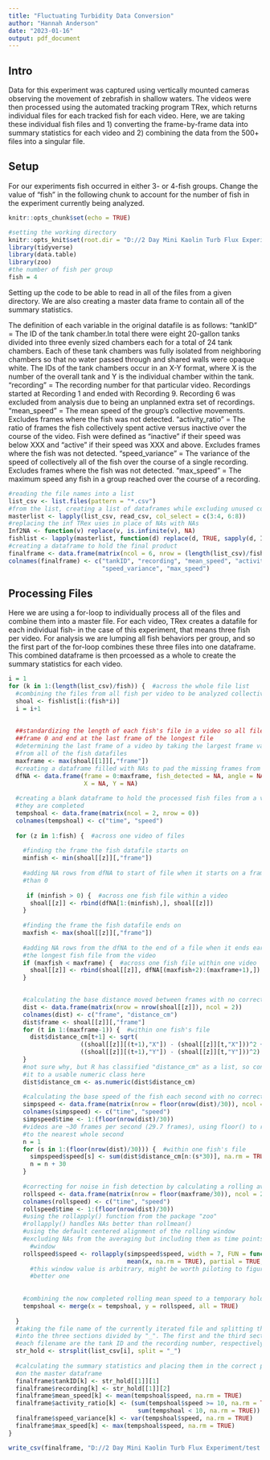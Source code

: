 ```yaml
---
title: "Fluctuating Turbidity Data Conversion"
author: "Hannah Anderson"
date: "2023-01-16"
output: pdf_document
---
```

## Intro

Data for this experiment was captured using vertically mounted cameras
observing the movement of zebrafish in shallow waters. The videos were then
processed using the automated tracking program TRex, which returns individual
files for each tracked fish for each video. Here, we are taking these individual
fish files and 1) converting the frame-by-frame data into summary statistics
for each video and 2) combining the data from the 500+ files into a singular
file.


## Setup

For our experiments fish occurred in either 3- or 4-fish groups. Change the
value of "fish" in the following chunk to account for the number of fish in the
experiment currently being analyzed.

```r
knitr::opts_chunk$set(echo = TRUE)

#setting the working directory
knitr::opts_knit$set(root.dir = "D://2 Day Mini Kaolin Turb Flux Experiment/testing")
library(tidyverse)
library(data.table)
library(zoo)
#the number of fish per group
fish = 4
```

Setting up the code to be able to read in all of the files from a given
directory. We are also creating a master data frame to contain all of the
summary statistics.

The definition of each variable in the original datafile is as follows:
"tankID" = The ID of the tank chamber.In total there were eight 20-gallon tanks
           divided into three evenly sized chambers each for a total of 24
           tank chambers. Each of these tank chambers was fully isolated from
           neighboring chambers so that no water passed through and shared walls
           were opaque white. The IDs of the tank chambers occur in an X-Y
           format, where X is the number of the overall tank and Y is the
           individual chamber within the tank.
"recording" = The recording number for that particular video. Recordings
               started at Recording 1 and ended with Recording 9. Recording 6
               was excluded from analysis due to being an unplanned extra set
               of recordings.
"mean_speed" = The mean speed of the group's collective movements. Excludes
               frames where the fish was not detected.
"activity_ratio" = The ratio of frames the fish collectively spent active versus
                   inactive over the course of the video. Fish were defined as
                   "inactive" if their speed was below XXX and "active" if their
                   speed was XXX and above. Excludes frames where the fish was
                   not detected.
"speed_variance" = The variance of the speed of collectively all of the fish
                   over the course of a single recording. Excludes frames
                   where the fish was not detected.
"max_speed" = The maximum speed any fish in a group reached over the course of
              a recording.

```r
#reading the file names into a list
list_csv <- list.files(pattern = "*.csv")
#from the list, creating a list of dataframes while excluding unused columns
masterlist <- lapply(list_csv, read_csv, col_select = c(3:4, 6:8))
#replacing the inf TRex uses in place of NAs with NAs
Inf2NA <- function(v) replace(v, is.infinite(v), NA)
fishlist <- lapply(masterlist, function(d) replace(d, TRUE, sapply(d, Inf2NA)))
#creating a dataframe to hold the final product
finalframe <- data.frame(matrix(ncol = 6, nrow = (length(list_csv)/fish)))
colnames(finalframe) <- c("tankID", "recording", "mean_speed", "activity_ratio",
                          "speed_variance", "max_speed")
```

## Processing Files

Here we are using a for-loop to individually process all of the files and
combine them into a master file. For each video, TRex creates a datafile for
each individual fish- in the case of this experiment, that means three fish
per video. For analysis we are lumping all fish behaviors per group, and so the
first part of the for-loop combines these three files into one dataframe. This
combined dataframe is then prcoessed as a whole to create the summary statistics
for each video.

```r
i = 1
for (k in 1:(length(list_csv)/fish)) {  #across the whole file list
  #combining the files from all fish per video to be analyzed collectively
  shoal <- fishlist[i:(fish*i)]
  i = i+1
  
  
  ##standardizing the length of each fish's file in a video so all files start at
  ##frame 0 and end at the last frame of the longest file
  #determining the last frame of a video by taking the largest frame value
  #from all of the fish datafiles
  maxframe <- max(shoal[[1]][,"frame"])
  #creating a dataframe filled with NAs to pad the missing frames from each file
  dfNA <- data.frame(frame = 0:maxframe, fish_detected = NA, angle = NA,
                     X = NA, Y = NA)
  
  #creating a blank dataframe to hold the processed fish files from a video as
  #they are completed
  tempshoal <- data.frame(matrix(ncol = 2, nrow = 0))
  colnames(tempshoal) <- c("time", "speed")
  
  for (z in 1:fish) {  #across one video of files
    
    #finding the frame the fish datafile starts on
    minfish <- min(shoal[[z]][,"frame"])
    
    #adding NA rows from dfNA to start of file when it starts on a frame later
    #than 0
   
     if (minfish > 0) {  #across one fish file within a video
      shoal[[z]] <- rbind(dfNA[1:(minfish),], shoal[[z]])
    }
    
    #finding the frame the fish datafile ends on
    maxfish <- max(shoal[[z]][,"frame"])
    
    #adding NA rows from the dfNA to the end of a file when it ends earlier than
    #the longest fish file from the video
    if (maxfish < maxframe) {  #across one fish file within one video
      shoal[[z]] <- rbind(shoal[[z]], dfNA[(maxfish+2):(maxframe+1),])
    }
    

    #calculating the base distance moved between frames with no correcting
    dist <- data.frame(matrix(nrow = nrow(shoal[[z]]), ncol = 2))
    colnames(dist) <- c("frame", "distance_cm")
    dist$frame <- shoal[[z]][,"frame"]
    for (t in 1:(maxframe-1)) {  #within one fish's file
      dist$distance_cm[t+1] <- sqrt(
                    ((shoal[[z]][(t+1),"X"]) - (shoal[[z]][t,"X"]))^2 +
                    ((shoal[[z]][(t+1),"Y"]) - (shoal[[z]][t,"Y"]))^2)
    }
    #not sure why, but R has classified "distance_cm" as a list, so converting
    #it to a usable numeric class here
    dist$distance_cm <- as.numeric(dist$distance_cm)
    
    #calculating the base speed of the fish each second with no correcting
    simpspeed <- data.frame(matrix(nrow = floor(nrow(dist)/30)), ncol = 2)
    colnames(simpspeed) <- c("time", "speed")
    simpspeed$time <- 1:(floor(nrow(dist)/30))
    #videos are ~30 frames per second (29.7 frames), using floor() to round down
    #to the nearest whole second
    n = 1
    for (s in 1:(floor(nrow(dist)/30))) {  #within one fish's file
      simpspeed$speed[s] <- sum(dist$distance_cm[n:(s*30)], na.rm = TRUE)
      n = n + 30
    }
  
    #correcting for noise in fish detection by calculating a rolling average speed
    rollspeed <- data.frame(matrix(nrow = floor(maxframe/30)), ncol = 2)
    colnames(rollspeed) <- c("time", "speed")
    rollspeed$time <- 1:(floor(nrow(dist)/30))
    #using the rollapply() function from the package "zoo"
    #rollapply() handles NAs better than rollmean()
    #using the default centered alignment of the rolling window
    #excluding NAs from the averaging but including them as time points in the
      #window
    rollspeed$speed <- rollapply(simpspeed$speed, width = 7, FUN = function(x)
                                 mean(x, na.rm = TRUE), partial = TRUE, fill = NA)
      #this window value is arbitrary, might be worth piloting to figure out a
      #better one
      
    
    #combining the now completed rolling mean speed to a temporary holding frame
    tempshoal <- merge(x = tempshoal, y = rollspeed, all = TRUE)
  
  }
  #taking the file name of the currently iterated file and splitting the name
  #into the three sections divided by "_". The first and the third sections of
  #each filename are the tank ID and the recording number, respectively
  str_hold <- strsplit(list_csv[i], split = "_")
  
  #calculating the summary statistics and placing them in the correct place
  #on the master dataframe
  finalframe$tankID[k] <- str_hold[[1]][1]
  finalframe$recording[k] <- str_hold[[1]][2]
  finalframe$mean_speed[k] <- mean(tempshoal$speed, na.rm = TRUE)
  finalframe$activity_ratio[k] <- (sum(tempshoal$speed >= 10, na.rm = TRUE)/
                                    sum(tempshoal < 10, na.rm = TRUE)) #these are place-holder values
  finalframe$speed_variance[k] <- var(tempshoal$speed, na.rm = TRUE)
  finalframe$max_speed[k] <- max(tempshoal$speed, na.rm = TRUE)
}

write_csv(finalframe, "D://2 Day Mini Kaolin Turb Flux Experiment/test.csv")
```
